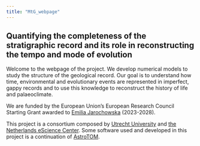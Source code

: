 ```yaml
---
title: "MtG_webpage"
---
```


## Quantifying the completeness of the stratigraphic record and its role in reconstructing the tempo and mode of evolution 

Welcome to the webpage of the project. 
We develop numerical models to study the structure of the geological record.
Our goal is to understand how time, environmental and evolutionary events are represented in imperfect, gappy records and to use this knowledge to reconstruct the history of life and palaeoclimate.

We are funded by the European Union's European Research Council Starting Grant awarded to [Emilia Jarochowska](https://www.uu.nl/staff/EBJarochowska) (2023-2028).

This project is a consortium composed by [Utrecht University](https://www.uu.nl/en/research/department-of-earth-sciences) and [the Netherlands eScience Center](https://www.esciencecenter.nl/). Some software used and developed in this project is a continuation of [AstroTOM](https://github.com/astro-turing).
